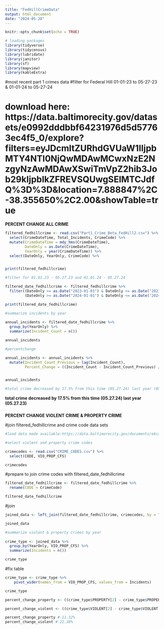 ---
title: "FedHillCrimeData"
output: html_document
date: "2024-05-28"
---

```{r setup, include=FALSE}
knitr::opts_chunk$set(echo = TRUE)
```

```{r}
# loading packages 
library(tidyverse)
library(tidycensus)
library(lubridate)
library(janitor)
library(sf)
library(mapview)
library(kableExtra)
```

#most recent part 1 crimes data
#filter for Federal Hill 01-01-23 to 05-27-23 & 01-01-24 to 05-27-24

# download here: https://data.baltimorecity.gov/datasets/e0992dddbbf64231976d5d57763ec4f5_0/explore?filters=eyJDcmltZURhdGVUaW1lIjpbMTY4NTI0NjQwMDAwMCwxNzE2NzgyNzAwMDAwXSwiTmVpZ2hib3Job29kIjpbIkZFREVSQUwgSElMTCJdfQ%3D%3D&location=7.888847%2C-38.355650%2C2.00&showTable=true

**PERCENT CHANGE ALL CRIME **

```{r}

filtered_fedhillcrime <- read.csv("Part1_Crime_Beta_FedHill2.csv") %>%
  select(CrimeDateTime, Total_Incidents, CrimeCode) %>%
  mutate(CrimeDateTime = mdy_hms(CrimeDateTime), 
         DateOnly = as.Date(CrimeDateTime),
         YearOnly = year(CrimeDateTime)) %>% 
  select(DateOnly, YearOnly, CrimeCode) %>% 


print(filtered_fedhillcrime)

```


```{r}
#filter for 01.01.23 - 05.27.23 and 01.01.24 - 05.27.24

filtered_date_fedhillcrime <- filtered_fedhillcrime %>% 
  filter((DateOnly >= as.Date("2023-01-01") & DateOnly <= as.Date("2023-05-27")) |
         (DateOnly >= as.Date("2024-01-01") & DateOnly <= as.Date("2024-05-27")))

print(filtered_date_fedhillcrime)

```


```{r}
#summarize incidents by year
 
annual_incidents <- filtered_date_fedhillcrime %>% 
  group_by(YearOnly) %>% 
  summarize(Incident_Count = n())

annual_incidents

```

```{r}
#percentchange

annual_incidents <- annual_incidents %>%
  mutate(Incident_Count_Previous = lag(Incident_Count),
         Percent_Change = ((Incident_Count - Incident_Count_Previous) / Incident_Count_Previous) * 100)


annual_incidents

#total crime decreased by 17.5% from this time (05.27.24) last year (05.27.23)

```
**total crime decreased by 17.5% from this time (05.27.24) last year (05.27.23)**

###


**PERCENT CHANGE VIOLENT CRIME & PROPERTY CRIME**

#join filtered_fedhillcrime and crime code data sets

```{r}
#load data made available:https://data.baltimorecity.gov/documents/e6ca4eadecdc475a961f68bc314e2a86/about

#select violent and property crime codes

crimecodes <- read.csv("CRIME_CODES.csv") %>% 
  select(CODE, VIO_PROP_CFS)

crimecodes

```


#prepare to join crime codes with filtered_date_fedhillcrime

```{r}
filtered_date_fedhillcrime <- filtered_date_fedhillcrime %>% 
  rename(CODE = CrimeCode)

filtered_date_fedhillcrime
```

#join

```{r}
joined_data <- left_join(filtered_date_fedhillcrime, crimecodes, by = "CODE")

joined_data

```

```{r}
#summarize violent & property crimes by year
 
crime_type <- joined_data %>% 
  group_by(YearOnly, VIO_PROP_CFS) %>% 
  summarize(Incidents = n())

crime_type

```

#fix table

```{r}
crime_type <- crime_type %>% 
    pivot_wider(names_from = VIO_PROP_CFS, values_from = Incidents)  

crime_type
```

```{r}
percent_change_property <- ((crime_type$PROPERTY[2] - crime_type$PROPERTY[1]) / crime_type$PROPERTY[1]) * 100

percent_change_violent <- ((crime_type$VIOLENT[2] - crime_type$VIOLENT[1]) / crime_type$VIOLENT[1]) * 100

percent_change_property #-11.32%
percent_change_violent #-22.38%

```

